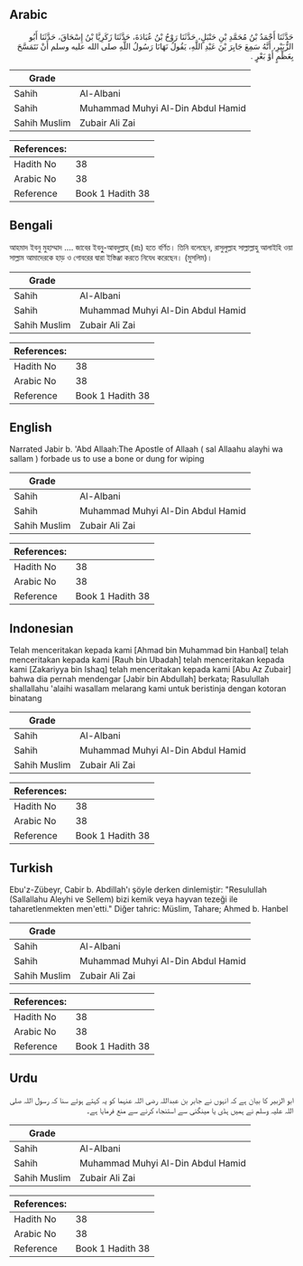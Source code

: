 ## Arabic


<div dir="rtl" lang="ar" style={{fontSize:'larger',backgroundColor:'#f8f9fa',padding:20}}>
حَدَّثَنَا أَحْمَدُ بْنُ مُحَمَّدِ بْنِ حَنْبَلٍ، حَدَّثَنَا رَوْحُ بْنُ عُبَادَةَ، حَدَّثَنَا زَكَرِيَّا بْنُ إِسْحَاقَ، حَدَّثَنَا أَبُو الزُّبَيْرِ، أَنَّهُ سَمِعَ جَابِرَ بْنَ عَبْدِ اللَّهِ، يَقُولُ نَهَانَا رَسُولُ اللَّهِ صلى الله عليه وسلم أَنْ نَتَمَسَّحَ بِعَظْمٍ أَوْ بَعْرٍ ‏.‏
</div>
<div style={{backgroundColor:'#f8f9fa',padding:20, marginBottom: 10}}><table> <thead> <tr> <th>Grade</th> <th></th> </tr> </thead> <tbody> <tr><td>Sahih</td><td>Al-Albani</td></tr><tr><td>Sahih</td><td>Muhammad Muhyi Al-Din Abdul Hamid</td></tr><tr><td>Sahih Muslim</td><td>Zubair Ali Zai</td></tr></tbody></table><table> <thead> <tr> <th>References:</th> <th></th> </tr> </thead> <tbody><tr><td>Hadith No</td><td>38</td></tr><tr><td>Arabic No</td><td>38</td></tr><tr><td>Reference</td><td>Book 1 Hadith 38</td></tr></tbody></table></div>

## Bengali


<div dir="ltr" lang="bn" style={{fontSize:'larger',backgroundColor:'#f8f9fa',padding:20}}>
আহমাদ ইবনু মুহাম্মাদ .... জাবের ইবনুু-আবদুল্লাহ্ (রাঃ) হতে বর্ণিত। তিনি বলেছেন, রাসুলুল্লাহ সাল্লাল্লাহু আলাইহি ওয়া সাল্লাম আমাদেরকে হাড় ও গোবরের দ্বারা ইস্তিঞ্জা করতে নিযেধ করেছেন। (মুসলিম)।
</div>
<div style={{backgroundColor:'#f8f9fa',padding:20, marginBottom: 10}}><table> <thead> <tr> <th>Grade</th> <th></th> </tr> </thead> <tbody> <tr><td>Sahih</td><td>Al-Albani</td></tr><tr><td>Sahih</td><td>Muhammad Muhyi Al-Din Abdul Hamid</td></tr><tr><td>Sahih Muslim</td><td>Zubair Ali Zai</td></tr></tbody></table><table> <thead> <tr> <th>References:</th> <th></th> </tr> </thead> <tbody><tr><td>Hadith No</td><td>38</td></tr><tr><td>Arabic No</td><td>38</td></tr><tr><td>Reference</td><td>Book 1 Hadith 38</td></tr></tbody></table></div>

## English


<div dir="ltr" lang="en" style={{fontSize:'larger',backgroundColor:'#f8f9fa',padding:20}}>
Narrated Jabir b. 'Abd Allaah:The Apostle of Allaah ( sal Allaahu alayhi wa sallam ) forbade us to use a bone or dung for wiping
</div>
<div style={{backgroundColor:'#f8f9fa',padding:20, marginBottom: 10}}><table> <thead> <tr> <th>Grade</th> <th></th> </tr> </thead> <tbody> <tr><td>Sahih</td><td>Al-Albani</td></tr><tr><td>Sahih</td><td>Muhammad Muhyi Al-Din Abdul Hamid</td></tr><tr><td>Sahih Muslim</td><td>Zubair Ali Zai</td></tr></tbody></table><table> <thead> <tr> <th>References:</th> <th></th> </tr> </thead> <tbody><tr><td>Hadith No</td><td>38</td></tr><tr><td>Arabic No</td><td>38</td></tr><tr><td>Reference</td><td>Book 1 Hadith 38</td></tr></tbody></table></div>

## Indonesian


<div dir="ltr" lang="id" style={{fontSize:'larger',backgroundColor:'#f8f9fa',padding:20}}>
Telah menceritakan kepada kami [Ahmad bin Muhammad bin Hanbal] telah menceritakan kepada kami [Rauh bin Ubadah] telah menceritakan kepada kami [Zakariyya bin Ishaq] telah menceritakan kepada kami [Abu Az Zubair] bahwa dia pernah mendengar [Jabir bin Abdullah] berkata; Rasulullah shallallahu 'alaihi wasallam melarang kami untuk beristinja dengan kotoran binatang
</div>
<div style={{backgroundColor:'#f8f9fa',padding:20, marginBottom: 10}}><table> <thead> <tr> <th>Grade</th> <th></th> </tr> </thead> <tbody> <tr><td>Sahih</td><td>Al-Albani</td></tr><tr><td>Sahih</td><td>Muhammad Muhyi Al-Din Abdul Hamid</td></tr><tr><td>Sahih Muslim</td><td>Zubair Ali Zai</td></tr></tbody></table><table> <thead> <tr> <th>References:</th> <th></th> </tr> </thead> <tbody><tr><td>Hadith No</td><td>38</td></tr><tr><td>Arabic No</td><td>38</td></tr><tr><td>Reference</td><td>Book 1 Hadith 38</td></tr></tbody></table></div>

## Turkish


<div dir="ltr" lang="tr" style={{fontSize:'larger',backgroundColor:'#f8f9fa',padding:20}}>
Ebu'z-Zübeyr, Cabir b. Abdillah'ı şöyle derken dinlemiştir: "Resulullah (Sallallahu Aleyhi ve Sellem) bizi kemik veya hayvan tezeği ile taharetlenmekten men'etti." Diğer tahric: MüsIim, Tahare; Ahmed b. Hanbel
</div>
<div style={{backgroundColor:'#f8f9fa',padding:20, marginBottom: 10}}><table> <thead> <tr> <th>Grade</th> <th></th> </tr> </thead> <tbody> <tr><td>Sahih</td><td>Al-Albani</td></tr><tr><td>Sahih</td><td>Muhammad Muhyi Al-Din Abdul Hamid</td></tr><tr><td>Sahih Muslim</td><td>Zubair Ali Zai</td></tr></tbody></table><table> <thead> <tr> <th>References:</th> <th></th> </tr> </thead> <tbody><tr><td>Hadith No</td><td>38</td></tr><tr><td>Arabic No</td><td>38</td></tr><tr><td>Reference</td><td>Book 1 Hadith 38</td></tr></tbody></table></div>

## Urdu


<div dir="rtl" lang="ur" style={{fontSize:'larger',backgroundColor:'#f8f9fa',padding:20}}>
ابو الزبیر کا بیان ہے کہ انہوں نے جابر بن عبداللہ رضی اللہ عنہما کو یہ کہتے ہوئے سنا کہ رسول اللہ صلی اللہ علیہ وسلم نے ہمیں ہڈی یا مینگنی سے استنجاء کرنے سے منع فرمایا ہے۔
</div>
<div style={{backgroundColor:'#f8f9fa',padding:20, marginBottom: 10}}><table> <thead> <tr> <th>Grade</th> <th></th> </tr> </thead> <tbody> <tr><td>Sahih</td><td>Al-Albani</td></tr><tr><td>Sahih</td><td>Muhammad Muhyi Al-Din Abdul Hamid</td></tr><tr><td>Sahih Muslim</td><td>Zubair Ali Zai</td></tr></tbody></table><table> <thead> <tr> <th>References:</th> <th></th> </tr> </thead> <tbody><tr><td>Hadith No</td><td>38</td></tr><tr><td>Arabic No</td><td>38</td></tr><tr><td>Reference</td><td>Book 1 Hadith 38</td></tr></tbody></table></div>